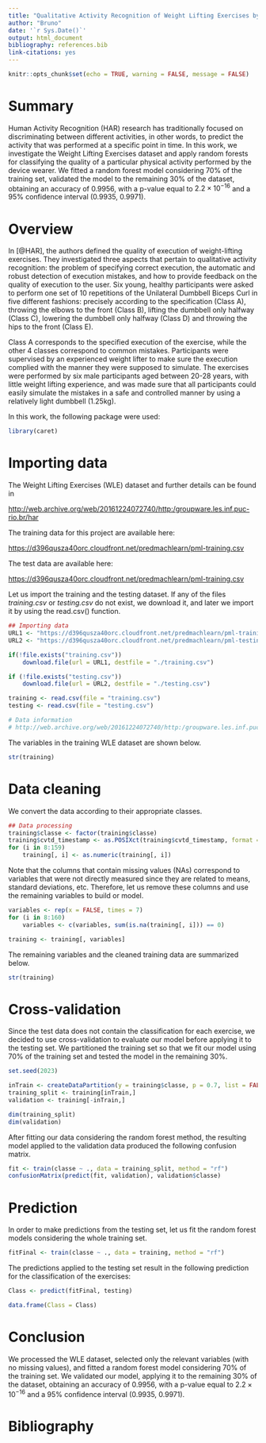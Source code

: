 ```yaml
---
title: "Qualitative Activity Recognition of Weight Lifting Exercises by Using Random Forest Method"
author: "Bruno"
date: '`r Sys.Date()`'
output: html_document
bibliography: references.bib
link-citations: yes
---
```


```r
knitr::opts_chunk$set(echo = TRUE, warning = FALSE, message = FALSE)
```
# Summary

Human Activity Recognition (HAR) research has traditionally focused on discriminating between different activities, in other words, to predict the activity that was performed at a specific point in time. In this work, we investigate the Weight Lifting Exercises dataset and apply random forests for classifying the quality of a particular physical activity performed by the device wearer. We fitted a random forest model considering 70% of the training set, validated the model to the remaining 30% of the dataset, obtaining an accuracy of 0.9956, with a p-value equal to $2.2 \times 10^{-16}$ and a 95% confidence interval (0.9935, 0.9971). 

# Overview 

In [@HAR], the authors defined the quality of execution of weight-lifting exercises. They investigated three aspects that pertain to qualitative activity recognition: the problem of specifying correct execution, the automatic and robust detection of execution mistakes, and how to provide feedback on the quality of execution to the user. Six young, healthy participants were asked to perform one set of 10 repetitions of the Unilateral Dumbbell Biceps Curl in five different fashions: precisely according to the specification (Class A), throwing the elbows to the front (Class B), lifting the dumbbell only halfway (Class C), lowering the dumbbell only halfway (Class D) and throwing the hips to the front (Class E).

Class A corresponds to the specified execution of the exercise, while the other 4 classes correspond to common mistakes. Participants were supervised by an experienced weight lifter to make sure the execution complied with the manner they were supposed to simulate. The exercises were performed by six male participants aged between 20-28 years, with little weight lifting experience, and was made sure that all participants could easily simulate the mistakes in a safe and controlled manner by using a relatively light dumbbell (1.25kg).


In this work, the following package were used:

```r
library(caret)
```


# Importing data

The Weight Lifting Exercises (WLE) dataset and further details can be found in 

[http://web.archive.org/web/20161224072740/http:/groupware.les.inf.puc-rio.br/har](http://web.archive.org/web/20161224072740/http:/groupware.les.inf.puc-rio.br/har) 

The training data for this project are available here:

[https://d396qusza40orc.cloudfront.net/predmachlearn/pml-training.csv](https://d396qusza40orc.cloudfront.net/predmachlearn/pml-training.csv)

The test data are available here:

[https://d396qusza40orc.cloudfront.net/predmachlearn/pml-training.csv](https://d396qusza40orc.cloudfront.net/predmachlearn/pml-testing.csv)

Let us import the training and the testing dataset. If any of the files *training.csv* or *testing.csv* do not exist, we download it, and later we import it by using the read.csv() function.

```r
## Importing data
URL1 <- "https://d396qusza40orc.cloudfront.net/predmachlearn/pml-training.csv"
URL2 <- "https://d396qusza40orc.cloudfront.net/predmachlearn/pml-testing.csv"

if(!file.exists("training.csv"))
    download.file(url = URL1, destfile = "./training.csv")

if (!file.exists("testing.csv"))
    download.file(url = URL2, destfile = "./testing.csv")

training <- read.csv(file = "training.csv")
testing <- read.csv(file = "testing.csv")

# Data information 
# http://web.archive.org/web/20161224072740/http:/groupware.les.inf.puc-rio.br/har

```

The variables in the training WLE dataset are shown below.

```r
str(training)
```


# Data cleaning

We convert the data according to their appropriate classes.

```r
## Data processing
training$classe <- factor(training$classe)
training$cvtd_timestamp <- as.POSIXct(training$cvtd_timestamp, format = "%d/%m/%Y %H:%M")
for (i in 8:159)
    training[, i] <- as.numeric(training[, i])
```

Note that the columns that contain missing values (NAs) correspond to variables that were not directly measured since they are related to means, standard deviations, etc. Therefore, let us remove these columns and use the remaining variables to build or model.

```r
variables <- rep(x = FALSE, times = 7)
for (i in 8:160)
    variables <- c(variables, sum(is.na(training[, i])) == 0)

training <- training[, variables] 
```

The remaining variables and the cleaned training data are summarized below.

```r
str(training)  
```


# Cross-validation

Since the test data does not contain the classification for each exercise, we decided to use cross-validation to evaluate our model before applying it to the testing set. We partitioned the training set so that we fit our model using 70% of the training set and tested the model in the remaining 30%.

```r
set.seed(2023)

inTrain <- createDataPartition(y = training$classe, p = 0.7, list = FALSE)
training_split <- training[inTrain,]
validation <- training[-inTrain,]

dim(training_split)
dim(validation)
```

After fitting our data considering the random forest method, the resulting model applied to the validation data produced the following confusion matrix.

```r
fit <- train(classe ~ ., data = training_split, method = "rf")
confusionMatrix(predict(fit, validation), validation$classe)
```



# Prediction

In order to make predictions from the testing set, let us fit the random forest models considering the whole training set. 

```r
fitFinal <- train(classe ~ ., data = training, method = "rf")
```

The predictions applied to the testing set result in the following prediction for the classification of the exercises:

```r
Class <- predict(fitFinal, testing)

data.frame(Class = Class)
```

# Conclusion
 We processed the WLE dataset, selected only the relevant variables (with no missing values), and fitted a random forest model considering 70% of the training set. We validated our model, applying it to the remaining 30% of the dataset, obtaining an accuracy of 0.9956, with a p-value equal to $2.2 \times 10^{-16}$ and a 95% confidence interval (0.9935, 0.9971). 

# Bibliography
